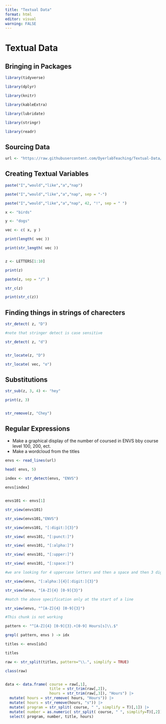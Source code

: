 ```yaml
---
title: "Textual Data"
format: html
editor: visual
warning: FALSE
---
```


# Textual Data 

## Bringing in Packages

```r
library(tidyverse)

library(dplyr)

library(knitr)

library(kableExtra)

library(lubridate)

library(stringr)

library(readr)
```

## Sourcing Data 

```r

url <- "https://raw.githubusercontent.com/DyerlabTeaching/Textual-Data/refs/heads/main/data/ENVSclasses.txt?token=GHSAT0AAAAAACWO27UIA46V72P7DBZEP5EKZYZFFXQ"

```

## Creating Textual Variables

```r

paste("I","would","like","a","nap")

paste("I","would","like","a","nap", sep = "-")

paste("I","would","like","a","nap", 42, "!", sep = " ")

x <- "birds"

y <- "dogs"

vec <- c( x, y )

print(length( vec ))

print(str_length( vec ))


z <- LETTERS[1:10]

print(z)

paste(z, sep = "/" )

str_c(z)

print(str_c(z))

```


## Finding things in strings of charecters

```r

str_detect( z, "D")

#note that stringer detect is case sensitive

str_detect( z, "d")


str_locate(z, "D")

str_locate( vec, "o")


```
## Substitutions

```r

str_sub(z, 3, 4) <- "hey"

print(z, 3)


str_remove(z, "Chey")


```
## Regular Expressions

  - Make a graphical display of the number of coursed in ENVS bby course level 100, 200, ect.
  - Make a wordcloud from the titles
```r

envs <- read_lines(url)

head( envs, 5)
 
index <- str_detect(envs, "ENVS")

envs[index]


envs101 <- envs[1]

str_view(envs101)

str_view(envs101,"ENVS")

str_view(envs101, "[:digit:]{3}")

str_view( envs101, "[:punct:]")

str_view( envs101, "[:alpha:]")

str_view( envs101, "[:upper:]")

str_view( envs101, "[:space:]")

#we are looking for 4 uppercase letters and then a space and then 3 digits

str_view(envs, "[:alpha:]{4}[:digit:]{3}")

str_view(envs, "[A-Z]{4} [0-9]{3}")

#match the above specification only at the start of a line

str_view(envs, "^[A-Z]{4} [0-9]{3}")


```
```r
#This chunk is not working

pattern <- "^[A-Z]{4} [0-9]{3}.+[0-9] Hours[s]\\.$" 

grepl( pattern, envs ) -> idx

titles <- envs[idx]

titles


```
```r

raw <- str_split(titles, pattern="\\.", simplify = TRUE)

class(raw)


data <- data.frame( course = raw[,1],
                    title = str_trim(raw[,2]),
                    hours = str_trim(raw[,3]), "Hours") |>
  mutate( hours = str_remove( hours, "Hours")) |>
  mutate( hours = str_remove(hours, "s")) |>
  mutate( program = str_split( course, " ", simplify = T)[,1]) |>
  mutate( number = as.numeric( str_split( course, " ", simplify=T)[,2])) |>
  select( program, number, title, hours)
            
            

```
